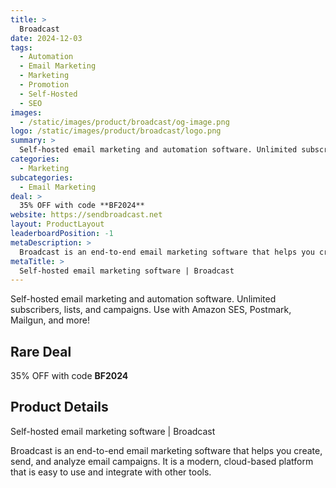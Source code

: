 ```yaml
---
title: >
  Broadcast
date: 2024-12-03
tags:
  - Automation
  - Email Marketing
  - Marketing
  - Promotion
  - Self-Hosted
  - SEO
images:
  - /static/images/product/broadcast/og-image.png
logo: /static/images/product/broadcast/logo.png
summary: >
  Self-hosted email marketing and automation software. Unlimited subscribers, lists, and campaigns. Use with Amazon SES, Postmark, Mailgun, and more!
categories:
  - Marketing
subcategories:
  - Email Marketing
deal: >
  35% OFF with code **BF2024**
website: https://sendbroadcast.net
layout: ProductLayout
leaderboardPosition: -1
metaDescription: >
  Broadcast is an end-to-end email marketing software that helps you create, send, and analyze email campaigns. It is a modern, cloud-based platform that is easy to use and integrate with other tools.
metaTitle: >
  Self-hosted email marketing software | Broadcast
---
```

Self-hosted email marketing and automation software. Unlimited subscribers, lists, and campaigns. Use with Amazon SES, Postmark, Mailgun, and more!

## Rare Deal

35% OFF with code **BF2024**

## Product Details

Self-hosted email marketing software | Broadcast

Broadcast is an end-to-end email marketing software that helps you create, send, and analyze email campaigns. It is a modern, cloud-based platform that is easy to use and integrate with other tools.
